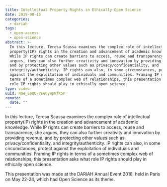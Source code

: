 ```yaml
---
title: Intellectual Property Rights in Ethically Open Science
date: 2019-08-16
categories:
  - dariah
tags:
  - open-access
  - open-science
abstract: >-
  In this lecture, Teresa Scassa examines the complex role of intellectual
  property(IP) rights in the creation and advancement of academic knowledge.
  While IP rights can create barriers to access, reuse and transparency, she
  argues, they can also further creativity and innovation by providing revenue,
  and by protecting other values such as privacy/confidentiality, and
  integrity/authenticity. IP rights can also, in some circumstances, protect
  against the exploitation of individuals and communities. Framing IP rights in
  terms of a sometimes complex web of relationships, this presentation asks what
  role IP rights should play in ethically open science.
type: video
uuid: N0e_Ee8O-VEe6yupNfK5P
remote:
  date: ""
---
```


In this lecture, Teresa Scassa examines the complex role of intellectual
property(IP) rights in the creation and advancement of academic knowledge. While
IP rights can create barriers to access, reuse and transparency, she argues,
they can also further creativity and innovation by providing revenue, and by
protecting other values such as privacy/confidentiality, and
integrity/authenticity. IP rights can also, in some circumstances, protect
against the exploitation of individuals and communities. Framing IP rights in
terms of a sometimes complex web of relationships, this presentation asks what
role IP rights should play in ethically open science.

This presentation was made at the DARIAH Annual Event 2018, held in Paris on May
22-24, which had Open Science as its theme.

<VideoCard
  title="Intellectual Property Rights in Ethically Open Science"
  id="Udly8zTIhL0"
  image="assets/images/cms/posts/intellectual-property-rights-ethically-open-science/teresa-scassa.png"
/>
